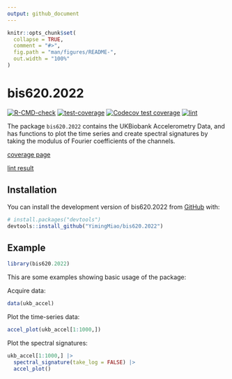 ```yaml
---
output: github_document
---
```


<!-- README.md is generated from README.Rmd. Please edit that file -->

```r
knitr::opts_chunk$set(
  collapse = TRUE,
  comment = "#>",
  fig.path = "man/figures/README-",
  out.width = "100%"
)
```

# bis620.2022

<!-- badges: start -->
[![R-CMD-check](https://github.com/YimingMiao/bis620.2022/actions/workflows/R-CMD-check.yaml/badge.svg)](https://github.com/YimingMiao/bis620.2022/actions/workflows/R-CMD-check.yaml)
[![test-coverage](https://github.com/YimingMiao/bis620.2022/actions/workflows/test-coverage.yaml/badge.svg)](https://github.com/YimingMiao/bis620.2022/actions/workflows/test-coverage.yaml)
[![Codecov test coverage](https://codecov.io/gh/YimingMiao/bis620.2022/branch/main/graph/badge.svg)](https://app.codecov.io/gh/YimingMiao/bis620.2022?branch=main)
[![lint](https://github.com/YimingMiao/bis620.2022/actions/workflows/lint.yaml/badge.svg)](https://github.com/YimingMiao/bis620.2022/actions/workflows/lint.yaml)
<!-- badges: end -->

The package `bis620.2022` contains the UKBiobank Accelerometry Data, and has functions to plot the time series and create spectral signatures by taking the modulus of Fourier coefficients of the channels.

[coverage page](https://app.codecov.io/gh/YimingMiao/bis620.2022?branch=main)

[lint result](https://github.com/YimingMiao/bis620.2022/actions/workflows/lint.yaml)

## Installation

You can install the development version of bis620.2022 from [GitHub](https://github.com/) with:

``` r
# install.packages("devtools")
devtools::install_github("YimingMiao/bis620.2022")
```

## Example

```r
library(bis620.2022)
```

This are some examples showing basic usage of the package:

Acquire data:

```r
data(ukb_accel)
```

Plot the time-series data:

```r
accel_plot(ukb_accel[1:1000,])
```

Plot the spectral signatures:

```r
ukb_accel[1:1000,] |>
  spectral_signature(take_log = FALSE) |>
  accel_plot()
```
